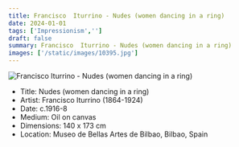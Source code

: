 ```yaml
---
title: Francisco  Iturrino - Nudes (women dancing in a ring)
date: 2024-01-01
tags: ['Impressionism','']
draft: false
summary: Francisco  Iturrino - Nudes (women dancing in a ring)
images: ['/static/images/10395.jpg']
---
```


![Francisco  Iturrino - Nudes (women dancing in a ring)](/static/images/10395.jpg)

* Title: Nudes (women dancing in a ring)
* Artist: Francisco  Iturrino (1864-1924)
* Date: c.1916-8
* Medium: Oil on canvas
* Dimensions: 140 x 173 cm
* Location: Museo de Bellas Artes de Bilbao, Bilbao, Spain


